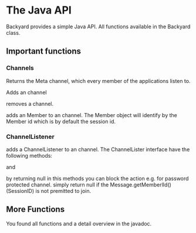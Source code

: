 = The Java API =
Backyard provides a simple Java API.
All functions available in the Backyard class.


== Important functions ==

===Channels===
{{Channel Backyard.getMetaChannel()}}
Returns the Meta channel, which every member of the applications listen to.

{{{Channel Backyard.addChannel(String)}}}
Adds an channel

{{{void removeChannel(String)}}}
removes a channel.

{{{Backyard.listentoChannel(String, Member)}}}
adds an Member to an channel.
The Member object will identify by the Member id which is by default the session id.



===ChannelListener===

{{{Backyard.addChannelListener(String, ChannelListener)}}}

adds a ChannelListener to an channel. The ChannelLister interface have the following methods:

{{{ Member newMember(Member member); }}} and {{{public String newMessage(String message);}}}

by returning null in this methods you can block the action e.g. for password protected channel. simply return null if the Message.getMemberlId()(SessionID) is not premitted to join. 
 
==More Functions==
You found all functions and a detail overview in the javadoc.

